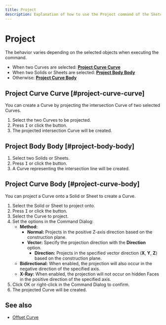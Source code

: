 ```yaml
---
title: Project
description: Explanation of how to use the Project command of the Sketch function.
---
```



# Project

<Reference shortcut="I" command="Project" button="Right of the command bar" />

The behavior varies depending on the selected objects when executing the command.

- When two Curves are selected: [**Project Curve Curve**](#project-curve-curve)
- When two Solids or Sheets are selected: [**Project Body Body**](#project-body-body)
- Otherwise: [**Project Curve Body**](#project-curve-body)

## Project Curve Curve [#project-curve-curve]

You can create a  Curve by projecting the intersection Curve of two selected Curves.

1. Select the two Curves to be projected.
2. Press <kbd>I</kbd> or click the button.
3. The projected intersection Curve will be created.

## Project Body Body [#project-body-body]

1. Select two Solids or Sheets.
2. Press <kbd>I</kbd> or click the button.
3. A Curve representing the intersection line will be created.

## Project Curve Body [#project-curve-body]

You can project a  Curve onto a Solid or Sheet to create a  Curve.

1. Select the Solid or Sheet to project onto.
2. Press <kbd>I</kbd> or click the button.
3. Select the  Curve to project.
4. Set the options in the Command Dialog:
   - **Method:**
     - **Normal:** Projects in the positive Z-axis direction based on the construction plane.
     - **Vector:** Specify the projection direction with the **Direction** option.
         - **Direction:** Projects in the specified vector direction (**X**, **Y**, **Z**) based on the construction plane.
   - **Bidirectional:** When enabled, the projection will also occur in the negative direction of the specified axis.
   - **X-Ray:** When enabled, the projection will not occur on hidden Faces in the positive direction of the specified axis.
5. Click OK or right-click in the Command Dialog to confirm.
6. The projected Curve will be created.

## See also
- [Offset Curve](./offset-curve)










